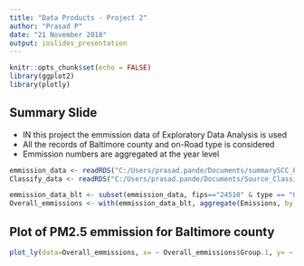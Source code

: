 ---
title: "Data Products - Project 2"
author: "Prasad P"
date: "21 November 2018"
output: ioslides_presentation
---

```{r setup, include=FALSE}
knitr::opts_chunk$set(echo = FALSE)
library(ggplot2)
library(plotly)
```

## Summary Slide

- IN this project the emmission data of Exploratory Data Analysis is used
- All the records of Baltimore county and on-Road type is considered
- Emmission numbers are aggregated at the year level


```{r readfile,echo = FALSE}
emmission_data <- readRDS("C:/Users/prasad.pande/Documents/summarySCC_PM25.rds")
Classify_data <- readRDS("C:/Users/prasad.pande/Documents/Source_Classification_Code.rds")

emmission_data_blt <- subset(emmission_data, fips=="24510" & type == "ON-ROAD")
Overall_emmissions <- with(emmission_data_blt, aggregate(Emissions, by = list(year), sum))
```

## Plot of PM2.5 emmission for Baltimore county

```{r plot,warning=FALSE}
plot_ly(data=Overall_emmissions, x= ~ Overall_emmissions$Group.1, y= ~ Overall_emmissions$x, type = 'bar')
```


